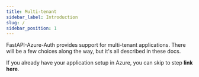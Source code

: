 ```yaml
---
title: Multi-tenant
sidebar_label: Introduction
slug: /
sidebar_position: 1
---
```


FastAPI-Azure-Auth provides support for multi-tenant applications. There will be a few choices along the way, but
it's all described in these docs.

If you already have your application setup in Azure, you can skip to step **link here**.
